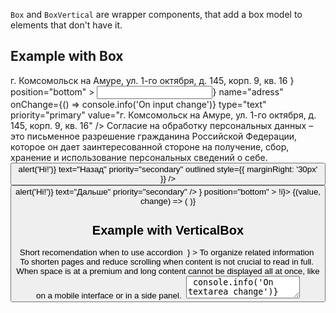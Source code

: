 
`Box` and `BoxVertical` are wrapper components, that add a box model to elements that don't have it.

## Example with Box

<!-- TODO update example with PRs FRNT-401 & FRNT-520 -->

<Playground>
  <block.L style={{ width: '400px', padding: '100px' }}>
    <Tooltip
      message={
        <Box>
          <Text>г. Комсомольск на Амуре, ул. 1-го октября, д. 145, корп. 9, кв. 16</Text>
        </Box>
      }
      position="bottom"
    >
      <Input
        leftIcon={<IconInfo />}
        name="adress"
        onChange={() => console.info('On input change')}
        type="text"
        priority="primary"
        value="г. Комсомольск на Амуре, ул. 1-го октября, д. 145, корп. 9, кв. 16"
      />
    </Tooltip>
  </block.L>
</Playground>

<Playground>
  <block.L style={{ paddingBottom: '400px' }}>
    <Tooltip
      message={
        <>
          <Box>
            <Text type="S">
              Согласие на обработку персональных данных – это письменное разрешение гражданина
              Российской Федерации, которое он дает заинтересованной стороне на получение, сбор,
              хранение и использование персональных сведений о себе.
            </Text>
          </Box>
          <Box>
            <block.S style={{ display: 'flex' }}>
              <Button
                onClick={() => alert('Hi!')}
                text="Назад"
                priority="secondary"
                outlined
                style={{ marginRight: '30px' }}
              />
              <Button onClick={() => alert('Hi!')} text="Дальше" priority="secondary" />
            </block.S>
          </Box>
        </>
      }
      position="bottom"
    >
      <State initial={false} change={(i) => !i}>
        {(value, change) => (
          <Checkbox
            checked={value}
            id="id"
            onChange={change}
            text="Согласие на обработку персональных данных"
            priority="primary"
          />
        )}
      </State>
    </Tooltip>
  </block.L>
</Playground>

## Example with VerticalBox

<Playground>
  <Accordion
    priority="primary"
    isOpen={false}
    title={
      <Box>
        <Text type="L">Short recomendation when to use accordion&nbsp;</Text>
      </Box>
    }
  >
    <BoxVertical>
      <Box>
        <Text type="S">To organize related information&nbsp;</Text>
      </Box>
      <Box>
        <Text type="S">
          To shorten pages and reduce scrolling when content is not crucial to read in full.&nbsp;
        </Text>
      </Box>
      <Box>
        <Text type="S">
          When space is at a premium and long content cannot be displayed all at once, like on a
          mobile interface or in a side panel.&nbsp;
        </Text>
      </Box>
      <Box>
        <TextArea
          name="name"
          placeholder="Please, left some comments"
          onChange={() => console.info('On textarea change')}
          priority="primary"
          overflow="hidden"
        />
      </Box>
    </BoxVertical>
  </Accordion>
</Playground>
